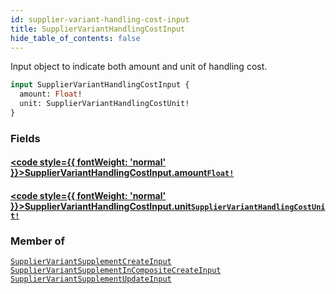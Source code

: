 ```yaml
---
id: supplier-variant-handling-cost-input
title: SupplierVariantHandlingCostInput
hide_table_of_contents: false
---
```








Input object to indicate both amount and unit of handling cost.

```graphql
input SupplierVariantHandlingCostInput {
  amount: Float!
  unit: SupplierVariantHandlingCostUnit!
}
```


### Fields

#### [<code style={{ fontWeight: 'normal' }}>SupplierVariantHandlingCostInput.<b>amount</b></code>](#)<Bullet />[`Float!`](/supply/api/graphql-admin/reference/scalars/float) <Badge class="secondary" text="non-null"/> <Badge class="secondary" text="scalar"/>
> 
> 

#### [<code style={{ fontWeight: 'normal' }}>SupplierVariantHandlingCostInput.<b>unit</b></code>](#)<Bullet />[`SupplierVariantHandlingCostUnit!`](/supply/api/graphql-admin/reference/enums/supplier-variant-handling-cost-unit) <Badge class="secondary" text="non-null"/> <Badge class="secondary" text="enum"/>
> 
> 



### Member of

[`SupplierVariantSupplementCreateInput`](/supply/api/graphql-admin/reference/inputs/supplier-variant-supplement-create-input)  <Badge class="secondary" text="input"/><Bullet />[`SupplierVariantSupplementInCompositeCreateInput`](/supply/api/graphql-admin/reference/inputs/supplier-variant-supplement-in-composite-create-input)  <Badge class="secondary" text="input"/><Bullet />[`SupplierVariantSupplementUpdateInput`](/supply/api/graphql-admin/reference/inputs/supplier-variant-supplement-update-input)  <Badge class="secondary" text="input"/>




